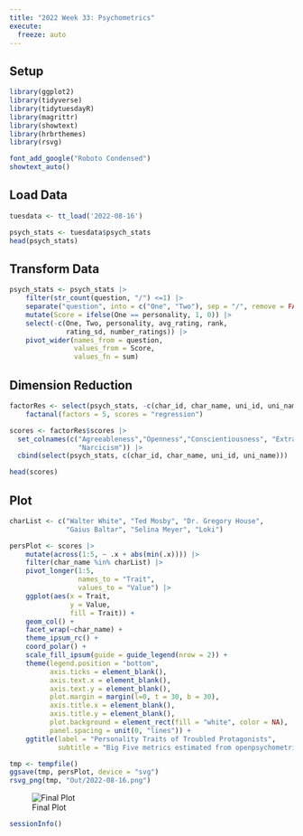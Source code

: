 ```yaml
---
title: "2022 Week 33: Psychometrics"
execute: 
  freeze: auto
---
```


## Setup

```r
library(ggplot2)
library(tidyverse)
library(tidytuesdayR)
library(magrittr)
library(showtext)
library(hrbrthemes)
library(rsvg)
```

```r
font_add_google("Roboto Condensed")
showtext_auto()
```

## Load Data

```r
tuesdata <- tt_load('2022-08-16')

psych_stats <- tuesdata$psych_stats
head(psych_stats)
```

## Transform Data

```r
psych_stats <- psych_stats |> 
    filter(str_count(question, "/") <=1) |> 
    separate("question", into = c("One", "Two"), sep = "/", remove = FALSE) |> 
    mutate(Score = ifelse(One == personality, 1, 0)) |> 
    select(-c(One, Two, personality, avg_rating, rank, 
              rating_sd, number_ratings)) |> 
    pivot_wider(names_from = question, 
                values_from = Score,
                values_fn = sum)
```

## Dimension Reduction

```r
factorRes <- select(psych_stats, -c(char_id, char_name, uni_id, uni_name)) |> 
    factanal(factors = 5, scores = "regression")

scores <- factorRes$scores |> 
  set_colnames(c("Agreeableness","Openness","Conscientiousness", "Extraversion", 
                 "Narcicism")) |> 
  cbind(select(psych_stats, c(char_id, char_name, uni_id, uni_name)))

head(scores)
```

## Plot

```r

charList <- c("Walter White", "Ted Mosby", "Dr. Gregory House",
              "Gaius Baltar", "Selina Meyer", "Loki")

persPlot <- scores |> 
    mutate(across(1:5, ~ .x + abs(min(.x)))) |> 
    filter(char_name %in% charList) |> 
    pivot_longer(1:5, 
                 names_to = "Trait", 
                 values_to = "Value") |> 
    ggplot(aes(x = Trait, 
               y = Value, 
               fill = Trait)) + 
    geom_col() + 
    facet_wrap(~char_name) + 
    theme_ipsum_rc() + 
    coord_polar() + 
    scale_fill_ipsum(guide = guide_legend(nrow = 2)) +
    theme(legend.position = "bottom", 
          axis.ticks = element_blank(), 
          axis.text.x = element_blank(),
          axis.text.y = element_blank(),
          plot.margin = margin(l=0, t = 30, b = 30),
          axis.title.x = element_blank(),
          axis.title.y = element_blank(),
          plot.background = element_rect(fill = "white", color = NA),
          panel.spacing = unit(0, "lines")) +
    ggtitle(label = "Personality Traits of Troubled Protagonists", 
            subtitle = "Big Five metrics estimated from openpsychometrics.org data")

tmp <- tempfile()
ggsave(tmp, persPlot, device = "svg")
rsvg_png(tmp, "Out/2022-08-16.png")
```

![Final Plot](Out/2022-08-16.png)

```r
sessionInfo()
```
